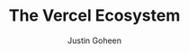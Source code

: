 ---
title: The Vercel Ecosystem
publishedAt: 2025-02-01
tag: core
summary: A comprehensive guide for machine learning engineers and data scientists using Next.js and Vercel, focusing on deployment strategies and best practices.
author: Justin Goheen
draft: true
---